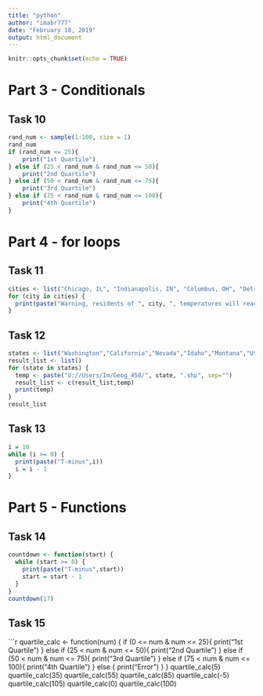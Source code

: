 ---
title: "python"
author: "imabr777"
date: "February 18, 2019"
output: html_document
---

```{r setup, include=FALSE}
knitr::opts_chunk$set(echo = TRUE)
```

# Part 3 - Conditionals
## Task 10

```{r, echo=TRUE}
rand_num <- sample(1:100, size = 1)
rand_num
if (rand_num <= 25){
    print("1st Quartile")
} else if (25 < rand_num & rand_num <= 50){
    print("2nd Quartile")
} else if (50 < rand_num & rand_num <= 75){
    print("3rd Quartile")
} else if (75 < rand_num & rand_num <= 100){
    print("4th Quartile")
}
```

# Part 4 - for loops
## Task 11
```{r, echo=TRUE}
cities <- list("Chicago, IL", "Indianapolis, IN", "Columbus, OH", "Detroit, MI", "Milwaukee, WI", "Kansas City, MI")
for (city in cities) {
  print(paste("Warning, residents of ", city, ", temperatures will reach sub-zero temperatures today, please stay indoors if possible", sep=""))
}
```

## Task 12
```{r, echo=TRUE}
states <- list("Washington","California","Nevada","Idaho","Montana","Utah","Colorado","New Mexico")
result_list <- list()
for (state in states) {
  temp <- paste("U://Users/Im/Geog_458/", state, ".shp", sep="")
  result_list <- c(result_list,temp)
  print(temp)
}
result_list
```

## Task 13
```{r, echo=TRUE}
i = 10
while (i >= 0) {
  print(paste("T-minus",i))
  i = i - 1
}
```

# Part 5 - Functions
## Task 14
```{r, echo=TRUE}
countdown <- function(start) {
  while (start >= 0) {
    print(paste("T-minus",start))
    start = start - 1
  }
}
countdown(17)
```

## Task 15
```{r, echo=TRUE}
quartile_calc <- function(num) {
  if (0 <= num & num <= 25){
    print("1st Quartile")
  } else if (25 < num & num <= 50){
    print("2nd Quartile")
  } else if (50 < num & num <= 75){
    print("3rd Quartile")
  } else if (75 < num & num <= 100){
    print("4th Quartile")
  } else {
    print("Error")
  }
}
quartile_calc(5)
quartile_calc(35)
quartile_calc(55)
quartile_calc(85)
quartile_calc(-5)
quartile_calc(105)
quartile_calc(0)
quartile_calc(100)
